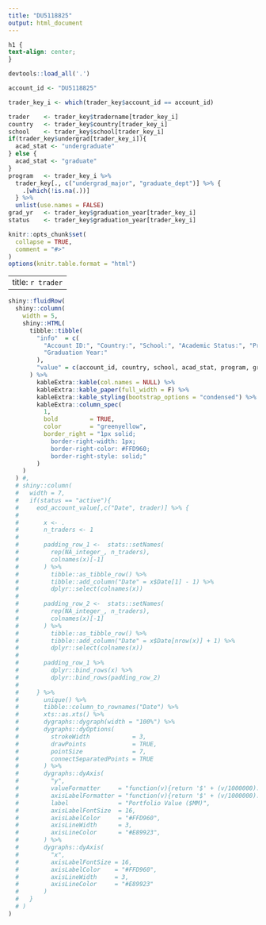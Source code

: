 ```yaml
---
title: "DU5118825"
output: html_document
---
```


```css
h1 {
text-align: center;
}
```

```r

devtools::load_all('.')

account_id <- "DU5118825"

trader_key_i <- which(trader_key$account_id == account_id) 

trader    <- trader_key$tradername[trader_key_i]
country   <- trader_key$country[trader_key_i]
school    <- trader_key$school[trader_key_i]
if(trader_key$undergrad[trader_key_i]){
  acad_stat <- "undergraduate"
} else {
  acad_stat <- "graduate"
}
program   <- trader_key_i %>%
  trader_key[., c("undergrad_major", "graduate_dept")] %>% {
    .[which(!is.na(.))]
  } %>%
  unlist(use.names = FALSE)
grad_yr   <- trader_key$graduation_year[trader_key_i]
status    <- trader_key$graduation_year[trader_key_i]

knitr::opts_chunk$set(
  collapse = TRUE,
  comment = "#>"
)
options(knitr.table.format = "html") 
```

---
title: `r trader`
---

```r
shiny::fluidRow(
  shiny::column(
    width = 5,
    shiny::HTML(
      tibble::tibble(
        "info"  = c(
          "Account ID:", "Country:", "School:", "Academic Status:", "Program:", 
          "Graduation Year:"
        ),
        "value" = c(account_id, country, school, acad_stat, program, grad_yr)
      ) %>%
        kableExtra::kable(col.names = NULL) %>%
        kableExtra::kable_paper(full_width = F) %>%
        kableExtra::kable_styling(bootstrap_options = "condensed") %>%
        kableExtra::column_spec(
          1, 
          bold         = TRUE, 
          color        = "greenyellow",
          border_right = "1px solid; 
            border-right-width: 1px;
            border-right-color: #FFD960;
            border-right-style: solid;"
        )      
    )
  ) #,
  # shiny::column(
  #   width = 7,
  #   if(status == "active"){
  #     eod_account_value[,c("Date", trader)] %>% {
  #       
  #       x <- .
  #       n_traders <- 1
  #       
  #       padding_row_1 <-  stats::setNames(
  #         rep(NA_integer_, n_traders),
  #         colnames(x)[-1]
  #       ) %>%
  #         tibble::as_tibble_row() %>%
  #         tibble::add_column("Date" = x$Date[1] - 1) %>%
  #         dplyr::select(colnames(x))
  #       
  #       padding_row_2 <-  stats::setNames(
  #         rep(NA_integer_, n_traders),
  #         colnames(x)[-1]
  #       ) %>%
  #         tibble::as_tibble_row() %>%
  #         tibble::add_column("Date" = x$Date[nrow(x)] + 1) %>%
  #         dplyr::select(colnames(x))
  #       
  #       padding_row_1 %>%
  #         dplyr::bind_rows(x) %>%
  #         dplyr::bind_rows(padding_row_2)
  #       
  #     } %>%
  #       unique() %>%
  #       tibble::column_to_rownames("Date") %>%
  #       xts::as.xts() %>%
  #       dygraphs::dygraph(width = "100%") %>%
  #       dygraphs::dyOptions(
  #         strokeWidth            = 3,
  #         drawPoints             = TRUE,
  #         pointSize              = 7,
  #         connectSeparatedPoints = TRUE
  #       ) %>%
  #       dygraphs::dyAxis(
  #         "y",
  #         valueFormatter     = "function(v){return '$' + (v/1000000).toFixed(3)}",
  #         axisLabelFormatter = "function(v){return '$' + (v/1000000).toFixed(2)}",
  #         label              = "Portfolio Value ($MM)",
  #         axisLabelFontSize  = 16,
  #         axisLabelColor     = "#FFD960",
  #         axisLineWidth      = 3,
  #         axisLineColor      = "#E89923",
  #       ) %>%
  #       dygraphs::dyAxis(
  #         "x",
  #         axisLabelFontSize = 16,
  #         axisLabelColor    = "#FFD960",
  #         axisLineWidth     = 3,
  #         axisLineColor     = "#E89923"
  #       ) 
  #   }
  # )
)
```


